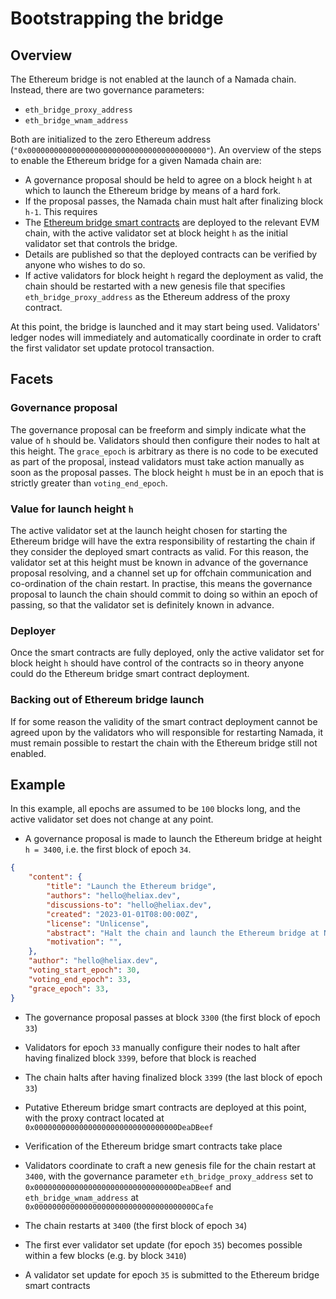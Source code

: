 # Bootstrapping the bridge

## Overview

The Ethereum bridge is not enabled at the launch of a Namada chain. Instead,
there are two governance parameters:

- `eth_bridge_proxy_address`
- `eth_bridge_wnam_address`

Both are initialized to the zero Ethereum address
(`"0x0000000000000000000000000000000000000000"`). An overview of the steps to
enable the Ethereum bridge for a given Namada chain are:

- A governance proposal should be held to agree on a block height `h` at which
  to launch the Ethereum bridge by means of a hard fork.
- If the proposal passes, the Namada chain must halt after finalizing block
  `h-1`. This requires
- The [Ethereum bridge smart contracts](./ethereum_smart_contracts.mdx) are
  deployed to the relevant EVM chain, with the active validator set at block
  height `h` as the initial validator set that controls the bridge.
- Details are published so that the deployed contracts can be verified by anyone
  who wishes to do so.
- If active validators for block height `h` regard the deployment as valid, the
  chain should be restarted with a new genesis file that specifies
  `eth_bridge_proxy_address` as the Ethereum address of the proxy contract.

At this point, the bridge is launched and it may start being used. Validators'
ledger nodes will immediately and automatically coordinate in order to craft the
first validator set update protocol transaction.

## Facets

### Governance proposal

The governance proposal can be freeform and simply indicate what the value of
`h` should be. Validators should then configure their nodes to halt at this
height. The `grace_epoch` is arbitrary as there is no code to be executed as
part of the proposal, instead validators must take action manually as soon as
the proposal passes. The block height `h` must be in an epoch that is strictly
greater than `voting_end_epoch`.

### Value for launch height `h`

The active validator set at the launch height chosen for starting the Ethereum
bridge will have the extra responsibility of restarting the chain if they
consider the deployed smart contracts as valid. For this reason, the validator
set at this height must be known in advance of the governance proposal
resolving, and a channel set up for offchain communication and co-ordination of
the chain restart. In practise, this means the governance proposal to launch the
chain should commit to doing so within an epoch of passing, so that the
validator set is definitely known in advance.

### Deployer

Once the smart contracts are fully deployed, only the active validator set for
block height `h` should have control of the contracts so in theory anyone could
do the Ethereum bridge smart contract deployment.

### Backing out of Ethereum bridge launch

If for some reason the validity of the smart contract deployment cannot be
agreed upon by the validators who will responsible for restarting Namada, it
must remain possible to restart the chain with the Ethereum bridge still not
enabled.

## Example

In this example, all epochs are assumed to be `100` blocks long, and the active
validator set does not change at any point.

- A governance proposal is made to launch the Ethereum bridge at height `h =
  3400`, i.e. the first block of epoch `34`.

```json
{
    "content": {
        "title": "Launch the Ethereum bridge",
        "authors": "hello@heliax.dev",
        "discussions-to": "hello@heliax.dev",
        "created": "2023-01-01T08:00:00Z",
        "license": "Unlicense",
        "abstract": "Halt the chain and launch the Ethereum bridge at Namada block height 3400",
        "motivation": "",
    },
    "author": "hello@heliax.dev",
    "voting_start_epoch": 30,
    "voting_end_epoch": 33,
    "grace_epoch": 33,
}
```

- The governance proposal passes at block `3300` (the first block of epoch `33`)

- Validators for epoch `33` manually configure their nodes to halt after having
  finalized block `3399`, before that block is reached

- The chain halts after having finalized block `3399` (the last block of epoch
  `33`)

- Putative Ethereum bridge smart contracts are deployed at this point, with the
  proxy contract located at `0x00000000000000000000000000000000DeaDBeef`

- Verification of the Ethereum bridge smart contracts take place

- Validators coordinate to craft a new genesis file for the chain restart at
  `3400`, with the governance parameter `eth_bridge_proxy_address` set to
  `0x00000000000000000000000000000000DeaDBeef` and `eth_bridge_wnam_address` at
  `0x000000000000000000000000000000000000Cafe`

- The chain restarts at `3400` (the first block of epoch `34`)

- The first ever validator set update (for epoch `35`) becomes possible within a
  few blocks (e.g. by block `3410`)

- A validator set update for epoch `35` is submitted to the Ethereum bridge
  smart contracts
